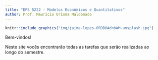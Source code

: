 ```yaml
---
title: "EPS 5222 - Modelos Econômicos e Quantitativos"
author: Prof. Mauricio Uriona Maldonado
---
```



```r
knitr::include_graphics("img/jaime-lopes-0RDBOAdnbWM-unsplash.jpg")

```


Bem-vindos!

Neste site vocês encontrarão todas as tarefas que serão realizadas ao longo do semestre.